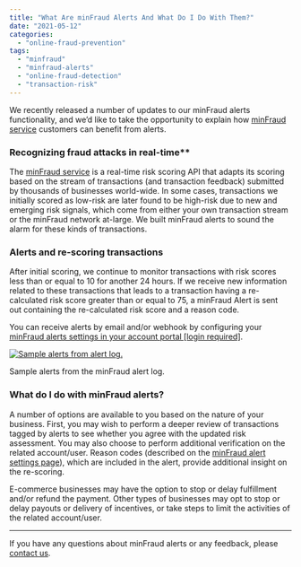 ```yaml
---
title: "What Are minFraud Alerts And What Do I Do With Them?"
date: "2021-05-12"
categories:
  - "online-fraud-prevention"
tags:
  - "minfraud"
  - "minfraud-alerts"
  - "online-fraud-detection"
  - "transaction-risk"
---
```


We recently released a number of updates to our minFraud alerts functionality,
and we’d like to take the opportunity to explain how [minFraud
service](https://www.maxmind.com/en/solutions/minfraud-services) customers can
benefit from alerts.

### Recognizing fraud attacks in real-time**

The [minFraud service](https://www.maxmind.com/en/solutions/minfraud-services)
is a real-time risk scoring API that adapts its scoring based on the stream of
transactions (and transaction feedback) submitted by thousands of businesses
world-wide. In some cases, transactions we initially scored as low-risk are
later found to be high-risk due to new and emerging risk signals, which come
from either your own transaction stream or the minFraud network at-large. We
built minFraud alerts to sound the alarm for these kinds of transactions.

### Alerts and re-scoring transactions

After initial scoring, we continue to monitor transactions with risk scores less
than or equal to 10 for another 24 hours. If we receive new information related
to these transactions that leads to a transaction having a re-calculated risk
score greater than or equal to 75, a minFraud Alert is sent out containing the
re-calculated risk score and a reason code.

You can receive alerts by email and/or webhook by configuring your [minFraud
alerts settings in your account portal \[login
required\]](https://www.maxmind.com/en/accounts/current/minfraud/alerts/settings).

[![Sample alerts from alert log.](images/sample-alerts-log.png)](https://blog.maxmind.com/wp-content/uploads/2021/05/sample-alerts-log.png)

Sample alerts from the minFraud alert log.

### What do I do with minFraud alerts?

A number of options are available to you based on the nature of your business.
First, you may wish to perform a deeper review of transactions tagged by alerts
to see whether you agree with the updated risk assessment. You may also choose
to perform additional verification on the related account/user. Reason codes
(described on the [minFraud alert settings
page](https://www.maxmind.com/en/accounts/current/minfraud/alerts/settings)),
which are included in the alert, provide additional insight on the re-scoring.

E-commerce businesses may have the option to stop or delay fulfillment and/or
refund the payment. Other types of businesses may opt to stop or delay payouts
or delivery of incentives, or take steps to limit the activities of the related
account/user.

---

If you have any questions about minFraud alerts or any feedback, please [contact
us]( https://support.maxmind.com/hc/en-us/requests/new/).
